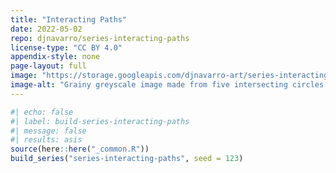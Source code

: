 ```yaml
---
title: "Interacting Paths"
date: 2022-05-02
repo: djnavarro/series-interacting-paths
license-type: "CC BY 4.0"
appendix-style: none
page-layout: full
image: "https://storage.googleapis.com/djnavarro-art/series-interacting-paths/800/pollen_78_7904.jpg"
image-alt: "Grainy greyscale image made from five intersecting circles with numerous paths creating a textured look"
---
```

   
::: {.grid}
  
```r
#| echo: false
#| label: build-series-interacting-paths
#| message: false
#| results: asis
source(here::here("_common.R"))
build_series("series-interacting-paths", seed = 123)
```
   
:::
   
